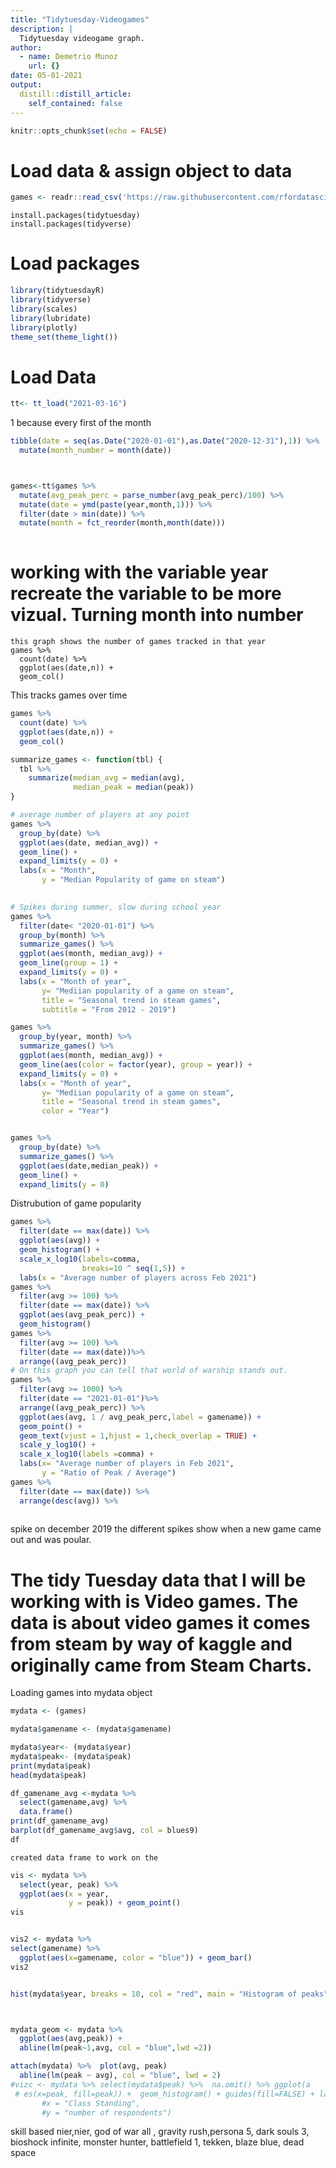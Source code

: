 ```yaml
---
title: "Tidytuesday-Videogames"
description: |
  Tidytuesday videogame graph.
author:
  - name: Demetrio Munoz 
    url: {}
date: 05-01-2021
output:
  distill::distill_article:
    self_contained: false
---
```



```r
knitr::opts_chunk$set(echo = FALSE)
```

# Load data & assign object to data
```r

games <- readr::read_csv('https://raw.githubusercontent.com/rfordatascience/tidytuesday/master/data/2021/2021-03-16/games.csv')
```


```
install.packages(tidytuesday)
install.packages(tidyverse)
```
# Load packages 
```r
library(tidytuesdayR)
library(tidyverse)
library(scales)
library(lubridate)
library(plotly)
theme_set(theme_light())
```

# Load Data
```r
tt<- tt_load("2021-03-16")

```
 1 because every first of the month
```r
tibble(date = seq(as.Date("2020-01-01"),as.Date("2020-12-31"),1)) %>% 
  mutate(month_number = month(date))



games<-tt$games %>% 
  mutate(avg_peak_perc = parse_number(avg_peak_perc)/100) %>%
  mutate(date = ymd(paste(year,month,1))) %>%
  filter(date > min(date)) %>%
  mutate(month = fct_reorder(month,month(date)))
         
```


# working with the variable year recreate the variable to be more vizual. Turning month into number

```
this graph shows the number of games tracked in that year
games %>% 
  count(date) %>% 
  ggplot(aes(date,n)) + 
  geom_col()
```
This tracks games over time
```r
games %>% 
  count(date) %>% 
  ggplot(aes(date,n)) + 
  geom_col()

summarize_games <- function(tbl) {
  tbl %>%
    summarize(median_avg = median(avg),
              median_peak = median(peak))
}

# average number of players at any point
games %>% 
  group_by(date) %>% 
  ggplot(aes(date, median_avg)) +
  geom_line() + 
  expand_limits(y = 0) + 
  labs(x = "Month",
       y = "Median Popularity of game on steam")
  

# Spikes during summer, slow during school year
games %>% 
  filter(date< "2020-01-01") %>% 
  group_by(month) %>%
  summarize_games() %>%
  ggplot(aes(month, median_avg)) + 
  geom_line(group = 1) + 
  expand_limits(y = 0) + 
  labs(x = "Month of year",
       y= "Mediian popularity of a game on steam", 
       title = "Seasonal trend in steam games",
       subtitle = "From 2012 - 2019")

games %>% 
  group_by(year, month) %>% 
  summarize_games() %>%
  ggplot(aes(month, median_avg)) + 
  geom_line(aes(color = factor(year), group = year)) + 
  expand_limits(y = 0) + 
  labs(x = "Month of year",
       y= "Mediian popularity of a game on steam", 
       title = "Seasonal trend in steam games",
       color = "Year")


games %>% 
  group_by(date) %>%
  summarize_games() %>%
  ggplot(aes(date,median_peak)) + 
  geom_line() + 
  expand_limits(y = 0)
```

Distrubution of game popularity

```r
games %>%
  filter(date == max(date)) %>% 
  ggplot(aes(avg)) + 
  geom_histogram() + 
  scale_x_log10(labels=comma, 
                breaks=10 ^ seq(1,5)) + 
  labs(x = "Average number of players across Feb 2021")
games %>%
  filter(avg >= 100) %>%
  filter(date == max(date)) %>% 
  ggplot(aes(avg_peak_perc)) + 
  geom_histogram() 
games %>%
  filter(avg >= 100) %>%
  filter(date == max(date))%>%
  arrange((avg_peak_perc))
# On this graph you can tell that world of warship stands out.
games %>% 
  filter(avg >= 1000) %>%
  filter(date == "2021-01-01")%>%
  arrange((avg_peak_perc)) %>%
  ggplot(aes(avg, 1 / avg_peak_perc,label = gamename)) + 
  geom_point() + 
  geom_text(vjust = 1,hjust = 1,check_overlap = TRUE) +
  scale_y_log10() + 
  scale_x_log10(labels =comma) + 
  labs(x= "Average number of players in Feb 2021",
       y = "Ratio of Peak / Average")
games %>%
  filter(date == max(date)) %>% 
  arrange(desc(avg)) %>%
  
```


spike on december 2019 
the different spikes show when a new game came out and was poular.

# The tidy Tuesday data that I will be working with is Video games. The data is about video games it comes from steam by way of kaggle and originally came from Steam Charts.

Loading games into mydata object 
```r
mydata <- (games)

mydata$gamename <- (mydata$gamename)

mydata$year<- (mydata$year)
mydata$peak<- (mydata$peak)
print(mydata$peak)
head(mydata$peak)

df_gamename_avg <-mydata %>% 
  select(gamename,avg) %>%
  data.frame()
print(df_gamename_avg)
barplot(df_gamename_avg$avg, col = blues9)
df
```

```
created data frame to work on the 
```


```r
vis <- mydata %>% 
  select(year, peak) %>%
  ggplot(aes(x = year, 
             y = peak)) + geom_point()  
vis


vis2 <- mydata %>% 
select(gamename) %>% 
  ggplot(aes(x=gamename, color = "blue")) + geom_bar()
vis2


hist(mydata$year, breaks = 10, col = "red", main = "Histogram of peaks", xlab = "Height Bin")



mydata_geom <- mydata %>%
  ggplot(aes(avg,peak)) +
  abline(lm(peak~1,avg, col = "blue",lwd =2))

attach(mydata) %>%  plot(avg, peak)
  abline(lm(peak ~ avg), col = "blue", lwd = 2)
#vizc <- mydata %>% select(mydata$peak) %>%  na.omit() %>% ggplot(a
 # es(x=peak, fill=peak)) +  geom_histogram() + guides(fill=FALSE) + labs(title = "class standing & number of respondents ",
       #x = "Class Standing",
       #y = "number of respondents")
```

 skill based nier,nier, god of war all , gravity rush,persona 5, dark souls 3, bioshock infinite, monster hunter,  battlefield 1, tekken, blaze blue, dead space

